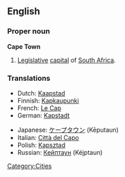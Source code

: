 ==English==

===Proper noun===
'''Cape Town'''

# [[Legislative]] [[capital]] of [[South Africa]].

===Translations===
{{top}}
*Dutch: [[Kaapstad]] {{n}}
*Finnish: [[Kapkaupunki]]
*French: [[Le Cap]] {{m}}
*German: [[Kapstadt]]
{{mid}}
*Japanese: [[ケープタウン]] (Kēputaun)
*Italian: [[Città del Capo]] {{f}}
*Polish: [[Kapsztad]] {{m}}
*Russian: [[Кейптаун]] (Kéjptaun) {{m}}
{{bottom}}

[[Category:Cities]]